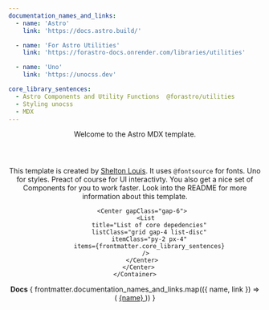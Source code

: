 ```yaml
---
documentation_names_and_links:
  - name: 'Astro'
    link: 'https://docs.astro.build/'

  - name: 'For Astro Utilities'
    link: 'https://forastro-docs.onrender.com/libraries/utilities'

  - name: 'Uno'
    link: 'https://unocss.dev'

core_library_sentences:
  - Astro Components and Utility Functions  @forastro/utilities
  - Styling unocss
  - MDX
---
```



<Default title="Welcome to Astro." description="this is good">
  <header class="px-4 py-12">
    <Center>
      <Typography tag={"h1"}>Welcome to the Astro MDX template.</Typography>
    </Center>
  </header>
  <main class="px-2 py-6">
    <Container>
      <Center gapClass="gap-16">
        <Typography tag={"p"}>
      This template is created by <a class="p-1" href="https://github.com/louiss0">Shelton Louis</a>.
      It uses <code>@fontsource</code> for fonts. Uno for styles.
       Preact of course for UI interactivty. You also get a nice set of Components for
          you to work faster. Look into the README for more information about this
          template.
        </Typography>

        <Center gapClass="gap-6">
          <List
            title="List of core depedencies"
            listClass="grid gap-4 list-disc"
            itemClass="py-2 px-4"
            items={frontmatter.core_library_sentences}
          />
        </Center>
      </Center>
    </Container>

  </main>
  <footer class="px-20 py-6">
    <Center gapClass="gap-2">
      <strong class="text-lg"> Docs</strong>
      <SpacedBox gapClass="gap-4">
        {
          frontmatter.documentation_names_and_links.map(({ name, link }) => (
            <a class="px-3 py-1" href={link}>
              {name}
            </a>
          ))
        }
      </SpacedBox>
    </Center>
  </footer>
</Default>
